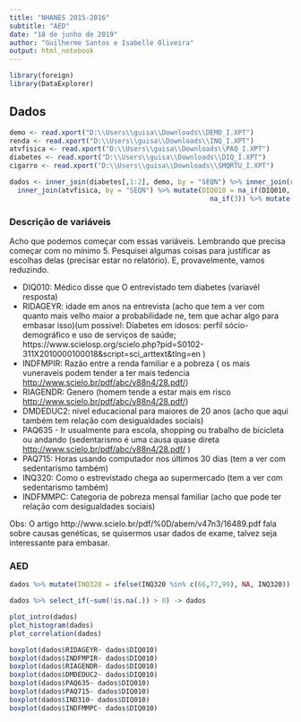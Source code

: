 ---
title: "NHANES 2015-2016"
subtitle: "AED"
date: "18 de junho de 2019"
author: "Guilherme Santos e Isabelle Oliveira"
output: html_notebook
---

```{r}
library(foreign)
library(DataExplorer)
```


## Dados

```{r}
demo <- read.xport("D:\\Users\\guisa\\Downloads\\DEMO_I.XPT")
renda <- read.xport("D:\\Users\\guisa\\Downloads\\INQ_I.XPT")
atvfisica <- read.xport("D:\\Users\\guisa\\Downloads\\PAQ_I.XPT")
diabetes <- read.xport("D:\\Users\\guisa\\Downloads\\DIQ_I.XPT")
cigarro <- read.xport("D:\\Users\\guisa\\Downloads\\SMQRTU_I.XPT")
```

```{r}
dados <- inner_join(diabetes[,1:2], demo, by = "SEQN") %>% inner_join(renda, by = "SEQN") %>% inner_join(cigarro, by = "SEQN") %>% 
  inner_join(atvfisica, by = "SEQN") %>% mutate(DIQ010 = na_if(DIQ010, 9) %>% 
                                                  na_if(3)) %>% mutate(DIQ010 = ifelse(DIQ010 == 1, 1,0 ))
```

### Descrição de variáveis

  Acho que podemos começar com essas variáveis. Lembrando que precisa começar com no mínimo 5. Pesquisei algumas coisas para justificar as escolhas delas (precisar estar no relatório). E, provavelmente, vamos reduzindo.

 - DIQ010: Médico disse que O entrevistado tem diabetes (variavél resposta)
 - RIDAGEYR: idade em anos na entrevista (acho que tem a ver com quanto mais velho maior a probabilidade ne, tem que achar algo para embasar isso)(um possivel: Diabetes em idosos: perfil sócio-demográfico e uso de serviços de saúde; https://www.scielosp.org/scielo.php?pid=S0102-311X2010000100018&script=sci_arttext&tlng=en )
 - INDFMPIR: Razão entre a renda familiar e a pobreza ( os mais vuneraveis podem tender a ter mais tedencia <http://www.scielo.br/pdf/abc/v88n4/28.pdf/>)
 - RIAGENDR: Genero (homem tende a estar mais em risco <http://www.scielo.br/pdf/abc/v88n4/28.pdf/>)
 - DMDEDUC2: nível educacional para maiores de 20 anos (acho que aqui também tem relação com desigualdades sociais)
 - PAQ635 - Ir usualmente para escola, shopping ou trabalho de bicicleta ou andando (sedentarismo é uma causa quase direta <http://www.scielo.br/pdf/abc/v88n4/28.pdf/> )
 - PAQ715: Horas usando computador nos últimos 30 dias (tem a ver com sedentarismo também)
 - INQ320: Como o estrevistado chega ao supermercado (tem a ver com sedentarismo também)
 - INDFMMPC: Categoria de pobreza mensal familiar (acho que pode ter relação com desigualdades sociais)
 
 Obs: O artigo http://www.scielo.br/pdf/%0D/abem/v47n3/16489.pdf fala sobre causas genéticas, se quisermos usar dados de exame, talvez seja interessante para embasar.
 
### AED

```{r}
dados %>% mutate(INQ320 = ifelse(INQ320 %in% c(66,77,99), NA, INQ320)) -> dados

dados %>% select_if(~sum(!is.na(.)) > 0) -> dados
```

```{r}
plot_intro(dados)
plot_histogram(dados) 
plot_correlation(dados) 
```

```{r}
boxplot(dados$RIDAGEYR~ dados$DIQ010)
boxplot(dados$INDFMPIR~ dados$DIQ010)
boxplot(dados$RIAGENDR~ dados$DIQ010)
boxplot(dados$DMDEDUC2~ dados$DIQ010)
boxplot(dados$PAQ635~ dados$DIQ010)
boxplot(dados$PAQ715~ dados$DIQ010)
boxplot(dados$IND310~ dados$DIQ010)
boxplot(dados$INDFMMPC~ dados$DIQ010)
```


